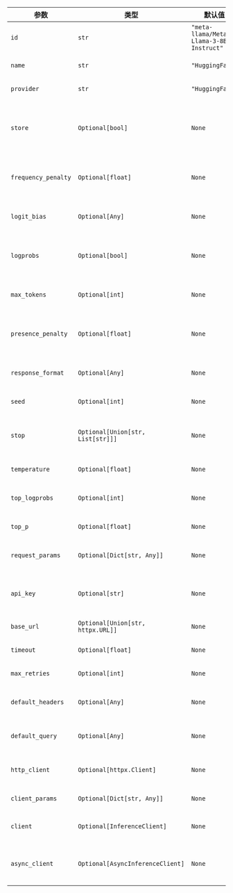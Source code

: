 | 参数           | 类型                              | 默认值                                  | 描述                                                                                                                                                                                         |
| -------------- | --------------------------------- | --------------------------------------- | -------------------------------------------------------------------------------------------------------------------------------------------------------------------------------------------- |
| `id`           | `str`                             | `"meta-llama/Meta-Llama-3-8B-Instruct"` | 要使用的 HuggingFace 模型 ID。                                                                                                                                                                               |
| `name`         | `str`                             | `"HuggingFace"`                         | 此聊天模型实例的名称。                                                                                                                                                                                       |
| `provider`     | `str`                             | `"HuggingFace"`                         | 模型的提供者。                                                                                                                                                                               |
| `store`        | `Optional[bool]`                  | `None`                                  | 是否存储此聊天完成请求的输出，供模型蒸馏或评估产品使用。                                                                                                                                                        |
| `frequency_penalty` | `Optional[float]`                 | `None`                                  | 根据新标记在文本中出现的频率来惩罚它们。                                                                                                                                                               |
| `logit_bias`   | `Optional[Any]`                   | `None`                                  | 修改指定标记在补全中出现的可能性。                                                                                                                                                                           |
| `logprobs`     | `Optional[bool]`                  | `None`                                  | 在 logprobs 最可能的标记上包含日志概率。                                                                                                                                                                 |
| `max_tokens`   | `Optional[int]`                   | `None`                                  | 在聊天完成中生成的最大标记数。                                                                                                                                                                               |
| `presence_penalty` | `Optional[float]`                 | `None`                                  | 根据新标记在文本中是否出现来惩罚它们。                                                                                                                                                                   |
| `response_format` | `Optional[Any]`                   | `None`                                  | 一个指定模型必须输出的格式的对象。                                                                                                                                                                           |
| `seed`         | `Optional[int]`                   | `None`                                  | 用于确定性采样的种子。                                                                                                                                                                                   |
| `stop`         | `Optional[Union[str, List[str]]]` | `None`                                  | 最多 4 个序列，API 将在此停止生成后续标记。                                                                                                                                                              |
| `temperature`  | `Optional[float]`                 | `None`                                  | 控制模型输出的随机性。                                                                                                                                                                                     |
| `top_logprobs` | `Optional[int]`                   | `None`                                  | 为每个标记返回多少个日志概率结果。                                                                                                                                                                           |
| `top_p`        | `Optional[float]`                 | `None`                                  | 通过核采样控制多样性。                                                                                                                                                                                     |
| `request_params` | `Optional[Dict[str, Any]]`        | `None`                                  | 要包含在请求中的附加参数。                                                                                                                                                                                 |
| `api_key`      | `Optional[str]`                   | `None`                                  | 用于与 HuggingFace 进行身份验证的访问令牌。                                                                                                                                                                |
| `base_url`     | `Optional[Union[str, httpx.URL]]` | `None`                                  | API 请求的基准 URL。                                                                                                                                                                                       |
| `timeout`      | `Optional[float]`                 | `None`                                  | API 请求的超时时间。                                                                                                                                                                                       |
| `max_retries`  | `Optional[int]`                   | `None`                                  | 失败请求的最大重试次数。                                                                                                                                                                                   |
| `default_headers` | `Optional[Any]`                   | `None`                                  | 要包含在所有请求中的默认标头。                                                                                                                                                                             |
| `default_query` | `Optional[Any]`                   | `None`                                  | 要包含在所有请求中的默认查询参数。                                                                                                                                                                         |
| `http_client`  | `Optional[httpx.Client]`          | `None`                                  | 一个可选的预配置 HTTP 客户端。                                                                                                                                                                           |
| `client_params` | `Optional[Dict[str, Any]]`        | `None`                                  | 客户端配置的附加参数。                                                                                                                                                                                     |
| `client`       | `Optional[InferenceClient]`       | `None`                                  | HuggingFace Hub 推理客户端实例。                                                                                                                                                                          |
| `async_client` | `Optional[AsyncInferenceClient]`  | `None`                                  | 异步 HuggingFace Hub 客户端实例。                                                                                                                                                                          |